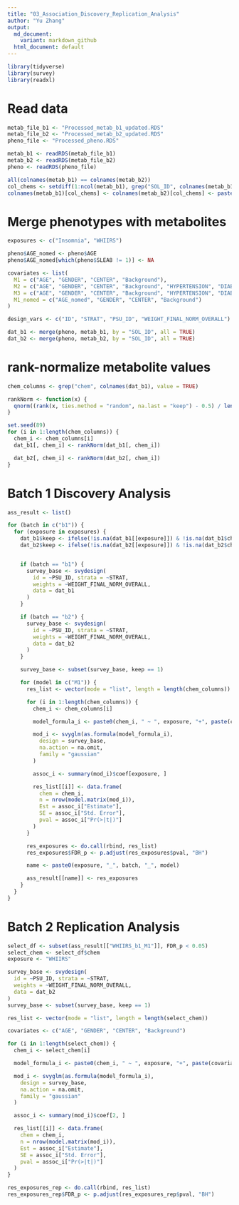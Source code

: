 ```yaml
---
title: "03_Association_Discovery_Replication_Analysis"
author: "Yu Zhang"
output:
  md_document:
    variant: markdown_github
  html_document: default
---
```


```r
library(tidyverse)
library(survey)
library(readxl)
```


# Read data
```r
metab_file_b1 <- "Processed_metab_b1_updated.RDS"
metab_file_b2 <- "Processed_metab_b2_updated.RDS"
pheno_file <- "Processed_pheno.RDS"

metab_b1 <- readRDS(metab_file_b1)
metab_b2 <- readRDS(metab_file_b2)
pheno <- readRDS(pheno_file)

all(colnames(metab_b1) == colnames(metab_b2))
col_chems <- setdiff(1:ncol(metab_b1), grep("SOL_ID", colnames(metab_b1)))
colnames(metab_b1)[col_chems] <- colnames(metab_b2)[col_chems] <- paste0("chem_", colnames(metab_b1)[col_chems])
```


# Merge phenotypes with metabolites
```r
exposures <- c("Insomnia", "WHIIRS")

pheno$AGE_nomed <- pheno$AGE
pheno$AGE_nomed[which(pheno$SLEA8 != 1)] <- NA

covariates <- list(
  M1 = c("AGE", "GENDER", "CENTER", "Background"),
  M2 = c("AGE", "GENDER", "CENTER", "Background", "HYPERTENSION", "DIABETES2_INDICATOR"),
  M3 = c("AGE", "GENDER", "CENTER", "Background", "HYPERTENSION", "DIABETES2_INDICATOR", "AHEI2010", "CIGARETTE_USE", "ALCOHOL_USE"),
  M1_nomed = c("AGE_nomed", "GENDER", "CENTER", "Background")
)

design_vars <- c("ID", "STRAT", "PSU_ID", "WEIGHT_FINAL_NORM_OVERALL")

dat_b1 <- merge(pheno, metab_b1, by = "SOL_ID", all = TRUE)
dat_b2 <- merge(pheno, metab_b2, by = "SOL_ID", all = TRUE)
```


# rank-normalize metabolite values
```r
chem_columns <- grep("chem", colnames(dat_b1), value = TRUE)

rankNorm <- function(x) {
  qnorm((rank(x, ties.method = "random", na.last = "keep") - 0.5) / length(!is.na(x)))
}

set.seed(89)
for (i in 1:length(chem_columns)) {
  chem_i <- chem_columns[i]
  dat_b1[, chem_i] <- rankNorm(dat_b1[, chem_i])

  dat_b2[, chem_i] <- rankNorm(dat_b2[, chem_i])
}
```


# Batch 1 Discovery Analysis
```r
ass_result <- list()

for (batch in c("b1")) {
  for (exposure in exposures) {
    dat_b1$keep <- ifelse(!is.na(dat_b1[[exposure]]) & !is.na(dat_b1$chem_35), 1, 0)
    dat_b2$keep <- ifelse(!is.na(dat_b2[[exposure]]) & !is.na(dat_b2$chem_35), 1, 0)


    if (batch == "b1") {
      survey_base <- svydesign(
        id = ~PSU_ID, strata = ~STRAT,
        weights = ~WEIGHT_FINAL_NORM_OVERALL,
        data = dat_b1
      )
    }

    if (batch == "b2") {
      survey_base <- svydesign(
        id = ~PSU_ID, strata = ~STRAT,
        weights = ~WEIGHT_FINAL_NORM_OVERALL,
        data = dat_b2
      )
    }

    survey_base <- subset(survey_base, keep == 1)

    for (model in c("M1")) {
      res_list <- vector(mode = "list", length = length(chem_columns))

      for (i in 1:length(chem_columns)) {
        chem_i <- chem_columns[i]

        model_formula_i <- paste0(chem_i, " ~ ", exposure, "+", paste(covariates[[model]], collapse = "+"))

        mod_i <- svyglm(as.formula(model_formula_i),
          design = survey_base,
          na.action = na.omit,
          family = "gaussian"
        )

        assoc_i <- summary(mod_i)$coef[exposure, ]

        res_list[[i]] <- data.frame(
          chem = chem_i,
          n = nrow(model.matrix(mod_i)),
          Est = assoc_i["Estimate"],
          SE = assoc_i["Std. Error"],
          pval = assoc_i["Pr(>|t|)"]
        )
      }

      res_exposures <- do.call(rbind, res_list)
      res_exposures$FDR_p <- p.adjust(res_exposures$pval, "BH")

      name <- paste0(exposure, "_", batch, "_", model)

      ass_result[[name]] <- res_exposures
    }
  }
}
```


# Batch 2 Replication Analysis 

```r
select_df <- subset(ass_result[["WHIIRS_b1_M1"]], FDR_p < 0.05)
select_chem <- select_df$chem
exposure <- "WHIIRS"

survey_base <- svydesign(
  id = ~PSU_ID, strata = ~STRAT,
  weights = ~WEIGHT_FINAL_NORM_OVERALL,
  data = dat_b2
)
survey_base <- subset(survey_base, keep == 1)

res_list <- vector(mode = "list", length = length(select_chem))

covariates <- c("AGE", "GENDER", "CENTER", "Background")

for (i in 1:length(select_chem)) {
  chem_i <- select_chem[i]

  model_formula_i <- paste0(chem_i, " ~ ", exposure, "+", paste(covariates, collapse = "+"))

  mod_i <- svyglm(as.formula(model_formula_i),
    design = survey_base,
    na.action = na.omit,
    family = "gaussian"
  )

  assoc_i <- summary(mod_i)$coef[2, ]

  res_list[[i]] <- data.frame(
    chem = chem_i,
    n = nrow(model.matrix(mod_i)),
    Est = assoc_i["Estimate"],
    SE = assoc_i["Std. Error"],
    pval = assoc_i["Pr(>|t|)"]
  )
}

res_exposures_rep <- do.call(rbind, res_list)
res_exposures_rep$FDR_p <- p.adjust(res_exposures_rep$pval, "BH")
```

